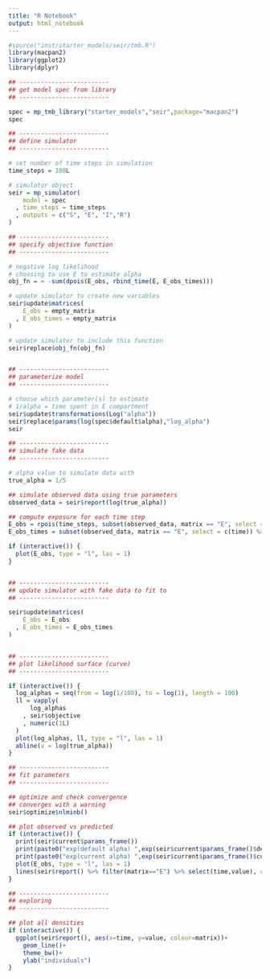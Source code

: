 ```yaml
---
title: "R Notebook"
output: html_notebook
---
```




```r
#source("inst/starter_models/seir/tmb.R")
library(macpan2)
library(ggplot2)
library(dplyr)

## -------------------------
## get model spec from library
## -------------------------

spec = mp_tmb_library("starter_models","seir",package="macpan2")
spec 

## -------------------------
## define simulator
## -------------------------

# set number of time steps in simulation
time_steps = 100L

# simulator object
seir = mp_simulator(  
    model = spec
  , time_steps = time_steps
  , outputs = c("S", "E", "I","R")
)

## -------------------------
## specify objective function
## -------------------------

# negative log likelihood
# choosing to use E to estimate alpha
obj_fn = ~ -sum(dpois(E_obs, rbind_time(E, E_obs_times)))

# update simulator to create new variables 
seir$update$matrices(
    E_obs = empty_matrix
  , E_obs_times = empty_matrix
)

# update simulator to include this function
seir$replace$obj_fn(obj_fn)


## -------------------------
## parameterize model
## -------------------------

# choose which parameter(s) to estimate
# 1/alpha = time spent in E compartment
seir$update$transformations(Log("alpha"))
seir$replace$params(log(spec$default$alpha),"log_alpha")
seir

## -------------------------
## simulate fake data
## -------------------------

# alpha value to simulate data with
true_alpha = 1/5

## simulate observed data using true parameters
observed_data = seir$report(log(true_alpha))

## compute exposure for each time step
E_obs = rpois(time_steps, subset(observed_data, matrix == "E", select = c(value)) %>% pull())
E_obs_times = subset(observed_data, matrix == "E", select = c(time)) %>% pull()

if (interactive()) {
  plot(E_obs, type = "l", las = 1)
}


## -------------------------
## update simulator with fake data to fit to
## -------------------------

seir$update$matrices(
    E_obs = E_obs
  , E_obs_times = E_obs_times
)


## -------------------------
## plot likelihood surface (curve)
## -------------------------

if (interactive()) {
  log_alphas = seq(from = log(1/100), to = log(1), length = 100)
  ll = vapply(
      log_alphas
    , seir$objective
    , numeric(1L)
  )
  plot(log_alphas, ll, type = "l", las = 1)
  abline(v = log(true_alpha))
}

## -------------------------
## fit parameters
## -------------------------

## optimize and check convergence
## converges with a warning
seir$optimize$nlminb()

## plot observed vs predicted
if (interactive()) {
  print(seir$current$params_frame())
  print(paste0("exp(default alpha) ",exp(seir$current$params_frame()$default)))
  print(paste0("exp(current alpha) ",exp(seir$current$params_frame()$current)))
  plot(E_obs, type = "l", las = 1)
  lines(seir$report() %>% filter(matrix=="E") %>% select(time,value), col = "red")
}

## -------------------------
## exploring
## -------------------------

## plot all densities
if (interactive()) {
  ggplot(seir$report(), aes(x=time, y=value, colour=matrix))+
    geom_line()+
    theme_bw()+
    ylab("individuals")
}

```

